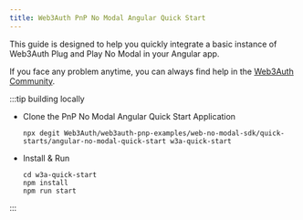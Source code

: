 ```yaml
---
title: Web3Auth PnP No Modal Angular Quick Start
---
```


This guide is designed to help you quickly integrate a basic instance of Web3Auth Plug and Play No Modal in your Angular app.

If you face any problem anytime, you can always find help in the [Web3Auth Community](https://web3auth.io/community/c/help-pnp/pnp-no-modal/15).

:::tip building locally

- Clone the PnP No Modal Angular Quick Start Application

  ```shell npm2yarn
  npx degit Web3Auth/web3auth-pnp-examples/web-no-modal-sdk/quick-starts/angular-no-modal-quick-start w3a-quick-start
  ```

- Install & Run

  ```shell npm2yarn
  cd w3a-quick-start
  npm install
  npm run start
  ```

:::
